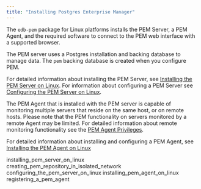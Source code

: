 ```yaml
---
title: "Installing Postgres Enterprise Manager"
---
```


<div id="installing_pem" class="registered_link"></div>




The `edb-pem` package for Linux platforms installs the PEM Server, a PEM Agent, and the required software to connect to the PEM web interface with a supported browser.

The PEM server uses a Postgres installation and backing database to manage data. The `pem` backing database is created when you configure PEM.

For detailed information about installing the PEM Server, see [Installing the PEM Server on Linux](../../7.15/pem_inst_guide_linux/03_installing_postgres_enterprise_manager/#installing_pem_server_on_linux). For information about configuring a PEM Server see [Configuring the PEM Server on Linux](../../7.15/pem_inst_guide_linux/03_installing_postgres_enterprise_manager/#configuring_the_pem_server_on_linux).

The PEM Agent that is installed with the PEM server is capable of monitoring multiple servers that reside on the same host, or on remote hosts. Please note that the PEM functionality on servers monitored by a remote Agent may be limited. For detailed information about remote monitoring functionality see the [PEM Agent Privileges](https://www.enterprisedb.com/edb-docs/d/edb-postgres-enterprise-manager/reference/online-documentation/latest/pem_agent_privileges.html).

For detailed information about installing and configuring a PEM Agent, see [Installing the PEM Agent on Linux](../../7.15/pem_inst_guide_linux/03_installing_postgres_enterprise_manager/#installing_pem_agent_on_linux)

<div class="toctree" data-maxdepth="5">

installing_pem_server_on_linux creating_pem_repository_in_isolated_network configuring_the_pem_server_on_linux installing_pem_agent_on_linux registering_a_pem_agent

</div>

